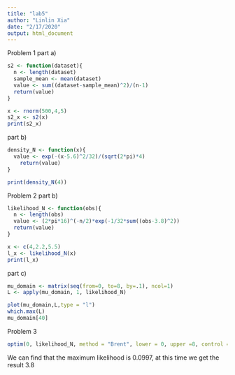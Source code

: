```yaml
---
title: "lab5"
author: "Linlin Xia"
date: "2/17/2020"
output: html_document
---
```

Problem 1
part a)
```r
s2 <- function(dataset){
  n <- length(dataset)
  sample_mean <- mean(dataset)
  value <- sum((dataset-sample_mean)^2)/(n-1)
  return(value)
}
```

```r
x <- rnorm(500,4,5)
s2_x <- s2(x)
print(s2_x)
```

part b)
```r
density_N <- function(x){
  value <- exp(-(x-5.6)^2/32)/(sqrt(2*pi)*4)
    return(value)
} 
```

```r
print(density_N(4))
```

Problem 2
part b)
```r
likelihood_N <- function(obs){
  n <- length(obs)
  value <- (2*pi*16)^(-n/2)*exp(-1/32*sum((obs-3.8)^2))
  return(value)
}
```

```r
x <- c(4,2.2,5.5)
l_x <- likelihood_N(x)
print(l_x)
```

part c)
```r
mu_domain <- matrix(seq(from=0, to=8, by=.1), ncol=1) 
L <- apply(mu_domain, 1, likelihood_N)

plot(mu_domain,L,type = "l")
which.max(L)
mu_domain[40]
```

Problem 3
```r
optim(0, likelihood_N, method = "Brent", lower = 0, upper =8, control = list(fnscale=-1))
```
We can find that the maximum likelihood is 0.0997, at this time we get the result 3.8